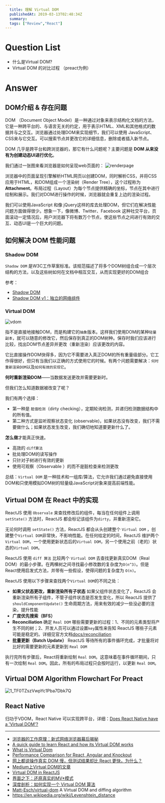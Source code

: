 ```yaml
---
  title: 理解 Virtual DOM
  publishedAt: 2019-03-13T02:48:34Z
  summary:
  tags: ["Review","React"]
---
```


# Question List 

- 什么是Virtual DOM?
- Virtual DOM 的对比过程 （preact为例）

# Answer


## DOM介绍 & 存在问题

DOM （Document Object Model）是一种通过对象来表示结构化文档的方法，它是一种跨平台的、与语言无关的约定，用于表示HTML、XML和其他格式的数据并与之交互。浏览器通过处理DOM来实现细节，我们可以使用 JavaScript、CSS来与它交互。可以搜索节点并更改它的详细信息，删除或者插入新节点。

DOM 几乎是跨平台和跨浏览器的，那它有什么问题呢？主要问题是 **DOM 从来没有为创建动态UI进行优化**。

我们通过一张图来看浏览器是如何呈现web页面的：
![renderpage](https://user-images.githubusercontent.com/8676711/54594161-0fe2f900-4a6b-11e9-90a5-14e711749f15.png)

浏览器中的页面呈现引擎解析HTML网页以创建DOM，同时解析CSS，并将CSS应用于HTML，和DOM组成一个渲染树（Render Tree），这个过程称为**Attachment**。布局过程（Layout）为每个节点提供精确的坐标，节点在其中进行绘制和展示。我们对DOM进行操作的时候，浏览器就会重复上边的渲染过程。

我们可以使用JavaScript 和像 jQuery这样的库去处理DOM，但它们在解决性能问题方面做得很少。想象一下，像微博、Twitter、Facebook 这种社交平台，页面滚动一定情况后，用户浏览器下将有数万个节点，使这些节点之间进行有效的交互、动态UI是一个巨大的问题。


## 如何解决 DOM 性能问题

### Shadow DOM

`Shadow DOM` 是W3C工作草案标准。该规范描述了将多个DOM树组合成一个层次结构的方法，以及这些树如何在文档中相互交互，从而实现更好的DOM组合

参考：
- [Shadow DOM](https://www.w3.org/TR/shadow-dom/)
- [Shadow DOM v1：独立的网络组件](https://developers.google.cn/web/fundamentals/web-components/shadowdom?hl=zh-cn)



### Virtual DOM 

![vdom](https://user-images.githubusercontent.com/8676711/55935010-1711b700-5c65-11e9-89a1-2c628896d823.png)


指不是直接地接触DOM，而是构建它的`抽象`版本。这样我们使用DOM的某种`轻量副本`，就可以随意的修改它，然后保存到真正的DOM树种。保存时我们应该进行比较，找出DOM节点差异并更改（重新渲染）应该更改的内容。

它比直接操作DOM快得多，因为它不需要进入真正DOM的所有重量级部分。它工作得很好，但只有当我们以正确的方式使用它的时候。有两个问题需要解决：`何时重新渲染DOM`以及`如何有效的实现它`。

**何时重新渲染DOM**——当数据发送更改并需要更新时。

但我们怎么知道数据被改变了呢？

我们有两个选择：

- 第一种是 `脏值检测`（dirty checking），定期轮询检测，并递归检测数据结构中的所有值。
- 第二种方式是监听观察状态变化 (observable)，如果状态没有改变，我们不需要做什么；如果状态发生改变，我们确切地知道要更新什么了。

**怎么做**才能真正快速。

- 高效的 `diff算法`
- 批处理DOM的读写操作
- 只针对子树进行有效的更新
- 使用可观察（Observable ）的而不是脏检查来检测更改


总结：`Virtual DOM` 是一种技术和一组库/算法，它允许我们通过避免直接使用DOM和只使用模拟DOM树的轻量级JavaScript对象来提高前端性能。


## Virtual DOM 在 React 中的实现

ReactJS 使用 `Observale` 来查找修改后的组件，每当在任何组件上调用 `setState()` 方法时，ReactJS 都会标记该组件为`dirty`，并重新渲染它。

无论何时调用 `setState()` 方法，ReactJS 都会从头创建整个 `Virtual DOM` ，创建整个`Virtual DOM`非常快，不影响性能。在任何给定的时间，ReactJS 维护两个 `Virtual DOM`，一个使用更新状态后的`Virtual DOM`，另一个使用之前（老的）状态的`Virtual DOM`。

ReactJS 使用 `diff 算法` 比较两个 `Virtual DOM` 去查找更新真实DOM（Real DOM）的最小步骤。在两棵树之间寻找最小修改数的复杂度为`O(n^3)`。但是React使用启发式方法，并带有一些假设，使得问题的复杂度为 `O(n)`。

ReactJS 使用以下步骤来查找两个`Virtual DOM`的不同之处：

- **如果父状态更改，重新渲染所有子状态** 如果父组件状态变化了，ReactJS 会重新渲染所有子组件，不管子组件状态是否发生变化，所以 ReactJS 提供了 `shouldComponentUpdate()` 生命周期方法，用来有效的减少一些没必要的渲染，提升性能
- **广度优先搜索（BFS）** 
- **Reconciliation** 确定 `Real DOM` 哪些需要更新的过程：1、不同的元素类型将产生不同的树；2、开发人员可以通过设置`key`属性来告知 ReactJS 哪些子元素可能是稳定的。详细见官方文档[docs/reconciliation](https://reactjs.org/docs/reconciliation.html)
- **批量更新（Batch Update）** ReactJS 等待所有的事件循环完成，才批量将对比好的需要更新的元素更新到 `Real DOM`

执行完所有步骤后，React将重新绘制 `Real DOM`。这意味着在事件循环期间，只有一次绘制 `Real DOM`。因此，所有的布局过程只会按时运行，以更新 `Real DOM`。

## Virtual DOM Algorithm Flowchart For Preact

![1_TF0TZszVwpYc1Pba7Dbk7Q](https://user-images.githubusercontent.com/8676711/55934908-c39f6900-5c64-11e9-9284-54250fda3b1c.png)

## React Native

归功于VDOM，React Native 可以实现跨平台，详细：[Does React Native have a 'Virtual DOM'?](https://stackoverflow.com/questions/41804855/does-react-native-have-a-virtual-dom)

---

- [浏览器的工作原理：新式网络浏览器幕后揭秘](https://www.html5rocks.com/zh/tutorials/internals/howbrowserswork/)
- [A quick guide to learn React and how its Virtual DOM works](https://medium.freecodecamp.org/a-quick-guide-to-learn-react-and-how-its-virtual-dom-works-c869d788cd44)
- [What is Virtual Dom](https://medium.com/@tony_freed/what-is-virtual-dom-c0ec6d6a925c)
- [Performance Comparison for React, Angular and Knockout](http://chrisharrington.github.io/demos/performance/)
- [网上都说操作真实 DOM 慢，但测试结果却比 React 更快，为什么？](https://www.zhihu.com/question/31809713)
- [Medium上Virtual DOM的文章](https://medium.com/search?q=Virtual%20DOM)
- [Virtual DOM in ReactJS](https://hackernoon.com/virtual-dom-in-reactjs-43a3fdb1d130)
- [界面之下：还原真实的MV*模式](https://github.com/livoras/blog/issues/11)
- [深度剖析：如何实现一个 Virtual DOM 算法](https://github.com/livoras/blog/issues/13)
- [Matt-Esch/virtual-dom](https://github.com/Matt-Esch/virtual-dom) A Virtual DOM and diffing algorithm 
- https://en.wikipedia.org/wiki/Levenshtein_distance


